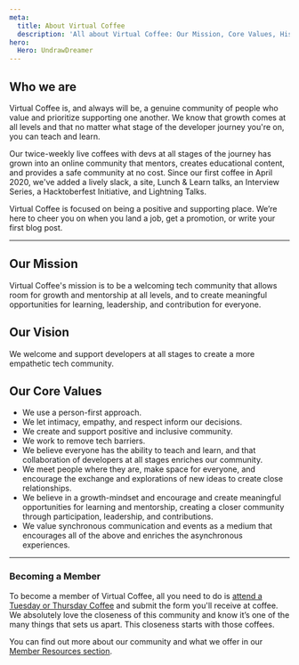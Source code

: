 ```yaml
---
meta:
  title: About Virtual Coffee
  description: 'All about Virtual Coffee: Our Mission, Core Values, History, and more.'
hero:
  Hero: UndrawDreamer
---
```


## Who we are

Virtual Coffee is, and always will be, a genuine community of people who value and prioritize supporting one another. We know that growth comes at all levels and that no matter what stage of the developer journey you're on, you can teach and learn.

Our twice-weekly live coffees with devs at all stages of the journey has grown into an online community that mentors, creates educational content, and provides a safe community at no cost. Since our first coffee in April 2020, we've added a lively slack, a site, Lunch & Learn talks, an Interview Series, a Hacktoberfest Initiative, and Lightning Talks.

Virtual Coffee is focused on being a positive and supporting place. We’re here to cheer you on when you land a job, get a promotion, or write your first blog post.

---

## Our Mission

Virtual Coffee's mission is to be a welcoming tech community that allows room for growth and mentorship at all levels, and to create meaningful opportunities for learning, leadership, and contribution for everyone.

## Our Vision

We welcome and support developers at all stages to create a more empathetic tech community.

## Our Core Values

- We use a person-first approach.
- We let intimacy, empathy, and respect inform our decisions.
- We create and support positive and inclusive community.
- We work to remove tech barriers.
- We believe everyone has the ability to teach and learn, and that collaboration of developers at all stages enriches our community.
- We meet people where they are, make space for everyone, and encourage the exchange and explorations of new ideas to create close relationships.
- We believe in a growth-mindset and encourage and create meaningful opportunities for learning and mentorship, creating a closer community through participation, leadership, and contributions.
- We value synchronous communication and events as a medium that encourages all of the above and enriches the asynchronous experiences.

---

### Becoming a Member

To become a member of Virtual Coffee, all you need to do is [attend a Tuesday or Thursday Coffee](/events) and submit the form you'll receive at coffee. We absolutely love the closeness of this community and know it’s one of the many things that sets us apart. This closeness starts with those coffees.

You can find out more about our community and what we offer in our [Member Resources section](/resources/virtual-coffee).
